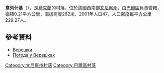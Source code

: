 {{coord|48|55|16|N|27|44|41|E|scale:30000|display=title}}

'''韋列什基'''（{{lang-uk|Верешки}}），是[[烏克蘭|烏克蘭]]的村落，位於該國西南部[[文尼察州|文尼察州]]，由[[巴爾區|巴爾區]]負責管轄，面積0.21平方公里，海拔高度282米，2001年人口47，人口密度每平方公里229.27人。

==參考資料==
* [http://w1.c1.rada.gov.ua/pls/z7503/A005?rdat1=01.04.2014&rf7571=1423 Верешки]
* [http://www.gismeteo.ua/ua/weather-vereshky-75077/ Погода у Верешках]

[[Category:文尼察州村落|Category:文尼察州村落]]
[[Category:巴爾區村落|Category:巴爾區村落]]


{{Vinnytsia-geo-stub}}